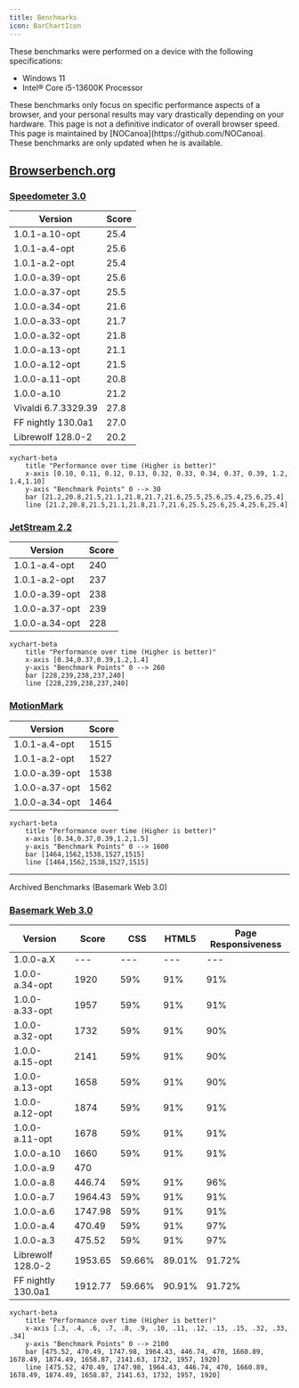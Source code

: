 ```yaml
---
title: Benchmarks
icon: BarChartIcon
---
```


These benchmarks were performed on a device with the following specifications:

- Windows 11
- Intel® Core i5-13600K Processor

<Callout type="warn">
These benchmarks only focus on specific performance aspects of a browser, and your personal results may vary drastically depending on your hardware.
This page is not a definitive indicator of overall browser speed.
</Callout>

<Callout title="Where are the latest versions?">
This page is maintained by [NOCanoa](https://github.com/NOCanoa). These benchmarks are only updated when he is available.
</Callout>

## [Browserbench.org](https://browserbench.org/)

### [Speedometer 3.0](https://browserbench.org/Speedometer3.0/)

| Version             | Score |
| ------------------- | ----- |
| 1.0.1-a.10-opt      | 25.4  |
| 1.0.1-a.4-opt       | 25.6  |
| 1.0.1-a.2-opt       | 25.4  |
| 1.0.0-a.39-opt      | 25.6  |
| 1.0.0-a.37-opt      | 25.5  |
| 1.0.0-a.34-opt      | 21.6  |
| 1.0.0-a.33-opt      | 21.7  |
| 1.0.0-a.32-opt      | 21.8  |
| 1.0.0-a.13-opt      | 21.1  |
| 1.0.0-a.12-opt      | 21.5  |
| 1.0.0-a.11-opt      | 20.8  |
| 1.0.0-a.10          | 21.2  |
| Vivaldi 6.7.3329.39 | 27.8  |
| FF nightly 130.0a1  | 27.0  |
| Librewolf 128.0-2   | 20.2  |

```mermaid
xychart-beta
    title "Performance over time (Higher is better)"
    x-axis [0.10, 0.11, 0.12, 0.13, 0.32, 0.33, 0.34, 0.37, 0.39, 1.2, 1.4,1.10]
    y-axis "Benchmark Points" 0 --> 30
    bar [21.2,20.8,21.5,21.1,21.8,21.7,21.6,25.5,25.6,25.4,25.6,25.4]
    line [21.2,20.8,21.5,21.1,21.8,21.7,21.6,25.5,25.6,25.4,25.6,25.4]
```

### [JetStream 2.2](https://browserbench.org/JetStream/)

| Version        | Score |
| -------------- | ----- |
| 1.0.1-a.4-opt  | 240   |
| 1.0.1-a.2-opt  | 237   |
| 1.0.0-a.39-opt | 238   |
| 1.0.0-a.37-opt | 239   |
| 1.0.0-a.34-opt | 228   |

```mermaid
xychart-beta
    title "Performance over time (Higher is better)"
    x-axis [0.34,0.37,0.39,1.2,1.4]
    y-axis "Benchmark Points" 0 --> 260
    bar [228,239,238,237,240]
    line [228,239,238,237,240]
```

### [MotionMark](https://browserbench.org/MotionMark1.3.1/)

| Version        | Score |
| -------------- | ----- |
| 1.0.1-a.4-opt  | 1515  |
| 1.0.1-a.2-opt  | 1527  |
| 1.0.0-a.39-opt | 1538  |
| 1.0.0-a.37-opt | 1562  |
| 1.0.0-a.34-opt | 1464  |

```mermaid
xychart-beta
    title "Performance over time (Higher is better)"
    x-axis [0.34,0.37,0.39,1.2,1.5]
    y-axis "Benchmark Points" 0 --> 1600
    bar [1464,1562,1538,1527,1515]
    line [1464,1562,1538,1527,1515]
```

---

Archived Benchmarks (Basemark Web 3.0)
### [Basemark Web 3.0](https://web.basemark.com/)

| Version            | Score   | CSS    | HTML5  | Page Responsiveness |
| ------------------ | ------- | ------ | ------ | ------------------- |
| 1.0.0-a.X          | ---     | ---    | ---    | ---                 |
| 1.0.0-a.34-opt     | 1920    | 59%    | 91%    | 91%                 |
| 1.0.0-a.33-opt     | 1957    | 59%    | 91%    | 91%                 |
| 1.0.0-a.32-opt     | 1732    | 59%    | 91%    | 90%                 |
| 1.0.0-a.15-opt     | 2141    | 59%    | 91%    | 90%                 |
| 1.0.0-a.13-opt     | 1658    | 59%    | 91%    | 90%                 |
| 1.0.0-a.12-opt     | 1874    | 59%    | 91%    | 91%                 |
| 1.0.0-a.11-opt     | 1678    | 59%    | 91%    | 91%                 |
| 1.0.0-a.10         | 1660    | 59%    | 91%    | 91%                 |
| 1.0.0-a.9          | 470     |        |        |                     |
| 1.0.0-a.8          | 446.74  | 59%    | 91%    | 96%                 |
| 1.0.0-a.7          | 1964.43 | 59%    | 91%    | 91%                 |
| 1.0.0-a.6          | 1747.98 | 59%    | 91%    | 91%                 |
| 1.0.0-a.4          | 470.49  | 59%    | 91%    | 97%                 |
| 1.0.0-a.3          | 475.52  | 59%    | 91%    | 97%                 |
| Librewolf 128.0-2  | 1953.65 | 59.66% | 89.01% | 91.72%              |
| FF nightly 130.0a1 | 1912.77 | 59.66% | 90.91% | 91.72%              |

```mermaid
xychart-beta
    title "Performance over time (Higher is better)"
    x-axis [.3, .4, .6, .7, .8, .9, .10, .11, .12, .13, .15, .32, .33, .34]
    y-axis "Benchmark Points" 0 --> 2100
    bar [475.52, 470.49, 1747.98, 1964.43, 446.74, 470, 1660.89, 1678.49, 1874.49, 1658.87, 2141.63, 1732, 1957, 1920]
    line [475.52, 470.49, 1747.98, 1964.43, 446.74, 470, 1660.89, 1678.49, 1874.49, 1658.87, 2141.63, 1732, 1957, 1920]
```
